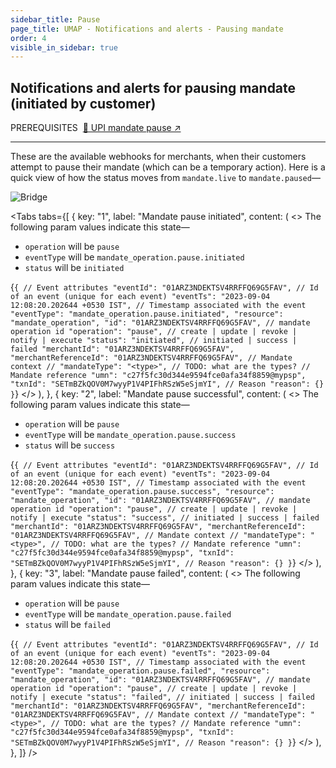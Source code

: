 ```yaml
---
sidebar_title: Pause
page_title: UMAP - Notifications and alerts - Pausing mandate
order: 4
visible_in_sidebar: true
---
```


## Notifications and alerts for pausing mandate (initiated by customer)
<Text size="small" weight="600">
    PREREQUISITES&nbsp;
</Text>
<a href="/payments/umap/mandates/generic/pause">🌟 UPI mandate pause ↗</a>

<hr class="primary" />

These are the available webhooks for merchants, when their customers attempt to pause their mandate (which can be a temporary action). Here is a quick view of how the status moves from `mandate.live` to `mandate.paused`—

<img
    src="https://storage.googleapis.com/strapi-assets/latest/mandate_pause/mandate_pause.svg"
    alt="Bridge"
/>

<Tabs
   tabs={[
         {
            key: "1",
            label: "Mandate pause initiated",
            content: (
                <>
                    <Text>
                        The following param values indicate this state—
                        <ul>
                            <li><code>operation</code> will be <code>pause</code></li>
                            <li><code>eventType</code> will be <code>mandate_operation.pause.initiated</code></li>
                            <li><code>status</code> will be <code>initiated</code></li>
                        </ul>
                    </Text>
                    <CodeBlockWithCopy language="json">
{`{
   // Event attributes
   "eventId": "01ARZ3NDEKTSV4RRFFQ69G5FAV", // Id of an event (unique for each event)
   "eventTs": "2023-09-04 12:08:20.202644 +0530 IST", // Timestamp associated with the event
   "eventType": "mandate_operation.pause.initiated",
   "resource": "mandate_operation",
   "id": "01ARZ3NDEKTSV4RRFFQ69G5FAV", // mandate operation id
   "operation": "pause", // create | update | revoke | notify | execute
   "status": "initiated", // initiated | success | failed
   "merchantId": "01ARZ3NDEKTSV4RRFFQ69G5FAV",
   "merchantReferenceId": "01ARZ3NDEKTSV4RRFFQ69G5FAV",
   // Mandate context
   // "mandateType": "<type>", // TODO: what are the types?
   // Mandate reference
   "umn": "c27f5fc30d344e9594fce0afa34f8859@mypsp",
   "txnId": "SETmBZkQOV0M7wyyP1V4PIFhRSzW5eSjmYI",
   // Reason
   "reason": {}
}`}
                   </CodeBlockWithCopy>
                </>
            ),
        },
        {
            key: "2",
            label: "Mandate pause successful",
            content: (
                <>
                    <Text>
                        The following param values indicate this state—
                        <ul>
                            <li><code>operation</code> will be <code>pause</code></li>
                            <li><code>eventType</code> will be <code>mandate_operation.pause.success</code></li>
                            <li><code>status</code> will be <code>success</code></li>
                        </ul>
                    </Text>
                    <CodeBlockWithCopy language="json">
{`{
   // Event attributes
   "eventId": "01ARZ3NDEKTSV4RRFFQ69G5FAV", // Id of an event (unique for each event)
   "eventTs": "2023-09-04 12:08:20.202644 +0530 IST", // Timestamp associated with the event
   "eventType": "mandate_operation.pause.success",
   "resource": "mandate_operation",
   "id": "01ARZ3NDEKTSV4RRFFQ69G5FAV", // mandate operation id
   "operation": "pause", // create | update | revoke | notify | execute
   "status": "success", // initiated | success | failed
   "merchantId": "01ARZ3NDEKTSV4RRFFQ69G5FAV",
   "merchantReferenceId": "01ARZ3NDEKTSV4RRFFQ69G5FAV",
   // Mandate context
   // "mandateType": "<type>", // TODO: what are the types?
   // Mandate reference
   "umn": "c27f5fc30d344e9594fce0afa34f8859@mypsp",
   "txnId": "SETmBZkQOV0M7wyyP1V4PIFhRSzW5eSjmYI",
   // Reason
   "reason": {}
}`}
                    </CodeBlockWithCopy>
                </>
            ),
         },
         {
            key: "3",
            label: "Mandate pause failed",
            content: (
                <>
                    <Text>
                        The following param values indicate this state—
                        <ul>
                            <li><code>operation</code> will be <code>pause</code></li>
                            <li><code>eventType</code> will be <code>mandate_operation.pause.failed</code></li>
                            <li><code>status</code> will be <code>failed</code></li>
                        </ul>
                    </Text>
                    <CodeBlockWithCopy language="json">
{`{
   // Event attributes
   "eventId": "01ARZ3NDEKTSV4RRFFQ69G5FAV", // Id of an event (unique for each event)
   "eventTs": "2023-09-04 12:08:20.202644 +0530 IST", // Timestamp associated with the event
   "eventType": "mandate_operation.pause.failed",
   "resource": "mandate_operation",
   "id": "01ARZ3NDEKTSV4RRFFQ69G5FAV", // mandate operation id
   "operation": "pause", // create | update | revoke | notify | execute
   "status": "failed", // initiated | success | failed
   "merchantId": "01ARZ3NDEKTSV4RRFFQ69G5FAV",
   "merchantReferenceId": "01ARZ3NDEKTSV4RRFFQ69G5FAV",
   // Mandate context
   // "mandateType": "<type>", // TODO: what are the types?
   // Mandate reference
   "umn": "c27f5fc30d344e9594fce0afa34f8859@mypsp",
   "txnId": "SETmBZkQOV0M7wyyP1V4PIFhRSzW5eSjmYI",
   // Reason
   "reason": {}
}`}
                    </CodeBlockWithCopy>
                </>
            ),
        },
    ]}
/>

